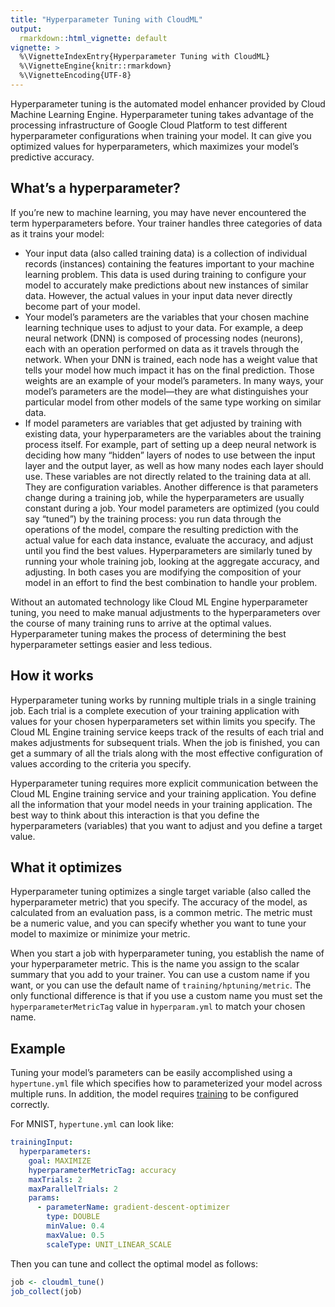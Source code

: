 ```yaml
---
title: "Hyperparameter Tuning with CloudML"
output: 
  rmarkdown::html_vignette: default
vignette: >
  %\VignetteIndexEntry{Hyperparameter Tuning with CloudML}
  %\VignetteEngine{knitr::rmarkdown}
  %\VignetteEncoding{UTF-8}
---
```


Hyperparameter tuning is the automated model enhancer provided by Cloud Machine Learning Engine. Hyperparameter tuning takes advantage of the processing infrastructure of Google Cloud Platform to test different hyperparameter configurations when training your model. It can give you optimized values for hyperparameters, which maximizes your model's predictive accuracy.

## What's a hyperparameter?

If you're new to machine learning, you may have never encountered the term hyperparameters before. Your trainer handles three categories of data as it trains your model:

- Your input data (also called training data) is a collection of individual records (instances) containing the features important to your machine learning problem. This data is used during training to configure your model to accurately make predictions about new instances of similar data. However, the actual values in your input data never directly become part of your model.
- Your model's parameters are the variables that your chosen machine learning technique uses to adjust to your data. For example, a deep neural network (DNN) is composed of processing nodes (neurons), each with an operation performed on data as it travels through the network. When your DNN is trained, each node has a weight value that tells your model how much impact it has on the final prediction. Those weights are an example of your model's parameters. In many ways, your model's parameters are the model—they are what distinguishes your particular model from other models of the same type working on similar data.
- If model parameters are variables that get adjusted by training with existing data, your hyperparameters are the variables about the training process itself. For example, part of setting up a deep neural network is deciding how many "hidden" layers of nodes to use between the input layer and the output layer, as well as how many nodes each layer should use. These variables are not directly related to the training data at all. They are configuration variables. Another difference is that parameters change during a training job, while the hyperparameters are usually constant during a job.
Your model parameters are optimized (you could say "tuned") by the training process: you run data through the operations of the model, compare the resulting prediction with the actual value for each data instance, evaluate the accuracy, and adjust until you find the best values. Hyperparameters are similarly tuned by running your whole training job, looking at the aggregate accuracy, and adjusting. In both cases you are modifying the composition of your model in an effort to find the best combination to handle your problem.

Without an automated technology like Cloud ML Engine hyperparameter tuning, you need to make manual adjustments to the hyperparameters over the course of many training runs to arrive at the optimal values. Hyperparameter tuning makes the process of determining the best hyperparameter settings easier and less tedious.

## How it works

Hyperparameter tuning works by running multiple trials in a single training job. Each trial is a complete execution of your training application with values for your chosen hyperparameters set within limits you specify. The Cloud ML Engine training service keeps track of the results of each trial and makes adjustments for subsequent trials. When the job is finished, you can get a summary of all the trials along with the most effective configuration of values according to the criteria you specify.

Hyperparameter tuning requires more explicit communication between the Cloud ML Engine training service and your training application. You define all the information that your model needs in your training application. The best way to think about this interaction is that you define the hyperparameters (variables) that you want to adjust and you define a target value.

## What it optimizes

Hyperparameter tuning optimizes a single target variable (also called the hyperparameter metric) that you specify. The accuracy of the model, as calculated from an evaluation pass, is a common metric. The metric must be a numeric value, and you can specify whether you want to tune your model to maximize or minimize your metric.

When you start a job with hyperparameter tuning, you establish the name of your hyperparameter metric. This is the name you assign to the scalar summary that you add to your trainer. You can use a custom name if you want, or you can use the default name of `training/hptuning/metric`. The only functional difference is that if you use a custom name you must set the `hyperparameterMetricTag` value in
`hyperparam.yml` to match your chosen name.

## Example

Tuning your model's parameters can be easily accomplished using a `hypertune.yml` file
which specifies how to parameterized your model across multiple runs. In addition,
the model requires [training](guides-tunning.html) to be configured correctly.

For MNIST, `hypertune.yml` can look like:

```yml
trainingInput:
  hyperparameters:
    goal: MAXIMIZE
    hyperparameterMetricTag: accuracy
    maxTrials: 2
    maxParallelTrials: 2
    params:
      - parameterName: gradient-descent-optimizer
        type: DOUBLE
        minValue: 0.4
        maxValue: 0.5
        scaleType: UNIT_LINEAR_SCALE
```

Then you can tune and collect the optimal model as follows:

```r
job <- cloudml_tune()
job_collect(job)
```
